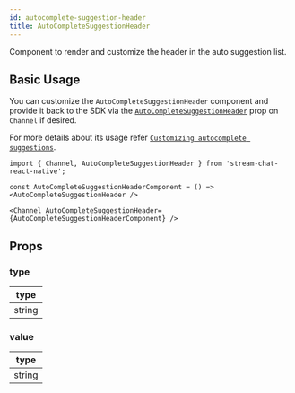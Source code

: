 ```yaml
---
id: autocomplete-suggestion-header
title: AutoCompleteSuggestionHeader
---
```


Component to render and customize the header in the auto suggestion list.

## Basic Usage

You can customize the `AutoCompleteSuggestionHeader` component and provide it back to the SDK via the [`AutoCompleteSuggestionHeader`](../core-components/channel.mdx#AutoCompleteSuggestionHeader) prop on `Channel` if desired.

For more details about its usage refer [`Customizing autocomplete suggestions`](../guides/auto_complete_suggestion_list_customizations.mdx).

```tsx
import { Channel, AutoCompleteSuggestionHeader } from 'stream-chat-react-native';

const AutoCompleteSuggestionHeaderComponent = () => <AutoCompleteSuggestionHeader />

<Channel AutoCompleteSuggestionHeader={AutoCompleteSuggestionHeaderComponent} />
```

## Props

### type

| type |
| - |
| string |

### value

| type |
| - |
| string |